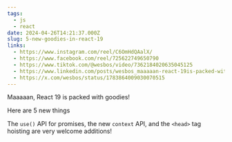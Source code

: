 ```yaml
---
tags:
  - js
  - react
date: 2024-04-26T14:21:37.000Z
slug: 5-new-goodies-in-react-19
links:
  - https://www.instagram.com/reel/C6OmHdQAalX/
  - https://www.facebook.com/reel/725622749650790
  - https://www.tiktok.com/@wesbos/video/7362184020635045125
  - https://www.linkedin.com/posts/wesbos_maaaaan-react-19is-packed-with-goodies-activity-7189629452144803840-XAi-/
  - https://x.com/wesbos/status/1783864009030070515
---
```


Maaaaan, React 19 is packed with goodies!

Here are 5 new things

The `use()` API for promises, the new `context` API, and the `<head>` tag hoisting are very welcome additions!
